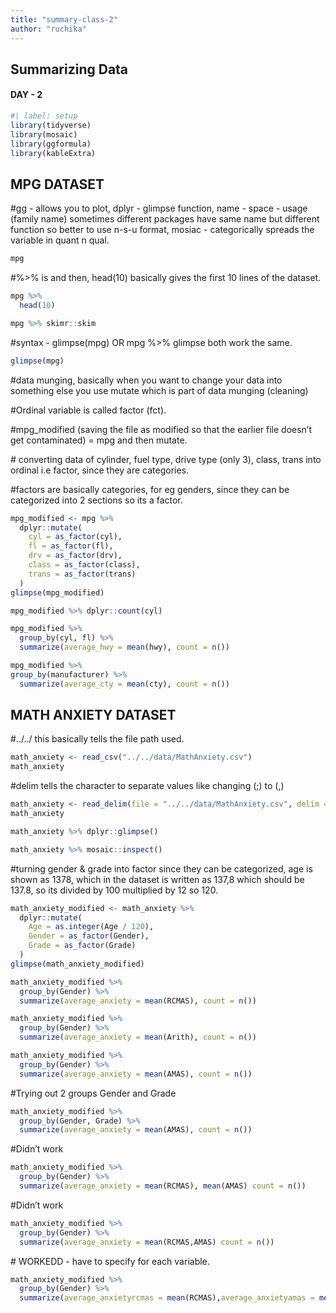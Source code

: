 ```yaml
---
title: "summary-class-2"
author: "ruchika"
---
```


## Summarizing Data

#### DAY - 2

```r
#| label: setup
library(tidyverse)
library(mosaic)
library(ggformula)
library(kableExtra)
```

## MPG DATASET

#gg - allows you to plot, dplyr - glimpse function, name - space - usage (family name) sometimes different packages have same name but different function so better to use n-s-u format, mosiac - categorically spreads the variable in quant n qual.

```r
mpg
```

#%\>% is and then, head(10) basically gives the first 10 lines of the dataset.

```r
mpg %>% 
  head(10)
```

```r
mpg %>% skimr::skim
```

#syntax - glimpse(mpg) OR mpg %\>% glimpse both work the same.

```r
glimpse(mpg)
```

#data munging, basically when you want to change your data into something else you use mutate which is part of data munging (cleaning)

#Ordinal variable is called factor (fct).

#mpg_modified (saving the file as modified so that the earlier file doesn't get contaminated) = mpg and then mutate.

\# converting data of cylinder, fuel type, drive type (only 3), class, trans into ordinal i.e factor, since they are categories.

#factors are basically categories, for eg genders, since they can be categorized into 2 sections so its a factor.

```r
mpg_modified <- mpg %>%
  dplyr::mutate(
    cyl = as_factor(cyl),
    fl = as_factor(fl),
    drv = as_factor(drv),
    class = as_factor(class),
    trans = as_factor(trans)
  )
glimpse(mpg_modified)
```

```r
mpg_modified %>% dplyr::count(cyl)
```

```r
mpg_modified %>%
  group_by(cyl, fl) %>%
  summarize(average_hwy = mean(hwy), count = n())
```

```r
mpg_modified %>% 
group_by(manufacturer) %>% 
  summarize(average_cty = mean(cty), count = n())
```

## MATH ANXIETY DATASET

#../../ this basically tells the file path used.

```r
math_anxiety <- read_csv("../../data/MathAnxiety.csv")
math_anxiety
```

#delim tells the character to separate values like changing (;) to (,)

```r
math_anxiety <- read_delim(file = "../../data/MathAnxiety.csv", delim = ";")
math_anxiety
```

```r
math_anxiety %>% dplyr::glimpse()
```

```r
math_anxiety %>% mosaic::inspect()

```

#turning gender & grade into factor since they can be categorized, age is shown as 1378, which in the dataset is written as 137,8 which should be 137.8, so its divided by 100 multiplied by 12 so 120.

```r
math_anxiety_modified <- math_anxiety %>%
  dplyr::mutate(
    Age = as.integer(Age / 120),
    Gender = as_factor(Gender),
    Grade = as_factor(Grade)
  )
glimpse(math_anxiety_modified)
```

```r
math_anxiety_modified %>% 
  group_by(Gender) %>% 
  summarize(average_anxiety = mean(RCMAS), count = n())
```

```r
math_anxiety_modified %>% 
  group_by(Gender) %>% 
  summarize(average_anxiety = mean(Arith), count = n())
```

```r
math_anxiety_modified %>% 
  group_by(Gender) %>% 
  summarize(average_anxiety = mean(AMAS), count = n())
```

#Trying out 2 groups Gender and Grade

```r
math_anxiety_modified %>% 
  group_by(Gender, Grade) %>% 
  summarize(average_anxiety = mean(AMAS), count = n())
```

#Didn't work

```r
math_anxiety_modified %>% 
  group_by(Gender) %>% 
  summarize(average_anxiety = mean(RCMAS), mean(AMAS) count = n())
```

#Didn't work

```r
math_anxiety_modified %>% 
  group_by(Gender) %>% 
  summarize(average_anxiety = mean(RCMAS,AMAS) count = n())
```

\# WORKEDD - have to specify for each variable.

```r
math_anxiety_modified %>% 
  group_by(Gender) %>% 
  summarize(average_anxietyrcmas = mean(RCMAS),average_anxietyamas = mean(AMAS), count = n())

```
